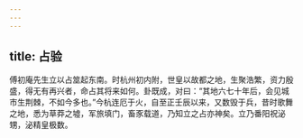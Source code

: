 ```yaml
---
---
---
```

title: 占验
---




傅初庵先生立以占筮起东南。时杭州初内附，世皇以故都之地，生聚浩繁，资力殷盛，得无有再兴者，命占其将来如何。卦既成，对曰：“其地六七十年后，会见城市生荆棘，不如今多也。”今杭连厄于火，自至正壬辰以来，又数毁于兵，昔时歌舞之地，悉为草莽之墟，军旅填门，畜豕载道，乃知立之占亦神矣。立乃番阳祝泌甥，泌精皇极数。